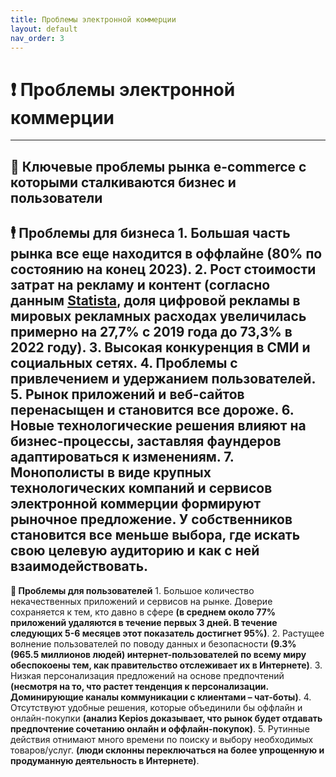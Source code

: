 ```yaml
---
title: Проблемы электронной коммерции
layout: default
nav_order: 3
---
```


# ❗ Проблемы электронной коммерции
---
## 🔑 Ключевые проблемы рынка e-commerce с которыми сталкиваются бизнес и пользователи

 **🕴️ Проблемы для бизнеса**
    1. Большая часть рынка все еще находится в оффлайне **(80% по состоянию на конец 2023)**.
    2. Рост стоимости затрат на рекламу и контент **(согласно данным [Statista](https://www.statista.com/outlook/advertising-media), доля цифровой рекламы в мировых рекламных расходах увеличилась примерно на 27,7% с 2019 года до 73,3% в 2022 году)**.
    3. Высокая конкуренция в СМИ и социальных сетях.
    4. Проблемы с привлечением и удержанием пользователей.
    5. Рынок приложений и веб-сайтов перенасыщен и становится все дороже.
    6. Новые технологические решения влияют на бизнес-процессы, заставляя фаундеров адаптироваться к изменениям.
    7. Монополисты в виде крупных технологических компаний и сервисов электронной коммерции формируют рыночное предложение. У собственников становится все меньше выбора, где искать свою целевую аудиторию и как с ней взаимодействовать.
---
 **👥 Проблемы для пользователей**
    1. Большое количество некачественных приложений и сервисов на рынке. Доверие сохраняется к тем, кто давно в сфере **(в среднем около 77% приложений удаляются в течение первых 3 дней. В течение следующих 5-6 месяцев этот показатель достигнет 95%)**.
    2. Растущее волнение пользователей по поводу данных и безопасности **(9.3% (965.5 миллионов людей) интернет-пользователей по всему миру обеспокоены тем, как правительство отслеживает их в Интернете)**.
    3. Низкая персонализация предложений на основе предпочтений **(несмотря на то, что растет тенденция к персонализации. Доминирующие каналы коммуникации с клиентами – чат-боты)**.
    4. Отсутствуют удобные решения, которые объединили бы оффлайн и онлайн-покупки **(анализ Kepios доказывает, что рынок будет отдавать предпочтение сочетанию онлайн и оффлайн-покупок)**.
    5. Рутинные действия отнимают много времени по поиску и выбору необходимых товаров/услуг. **(люди склонны переключаться на более упрощенную и продуманную деятельность в Интернете)**.
